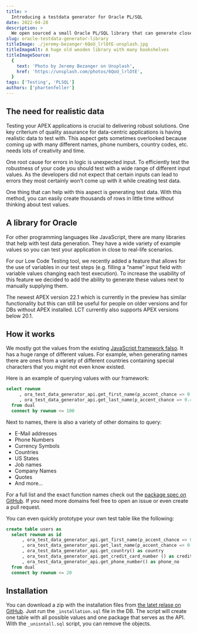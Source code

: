 ```yaml
---
title: >
  Introducing a testdata generator for Oracle PL/SQL
date: 2022-04-28
description: >
  We open sourced a small Oracle PL/SQL library that can generate close-to-life test data.
slug: oracle-testdata-generator-library
titleImage: ./jeremy-bezanger-6QoU_lrlOtE-unsplash.jpg
titleImageAlt: A huge old wooden library with many bookshelves
titleImageSource:
  {
    text: 'Photo by Jeremy Bezanger on Unsplash',
    href: 'https://unsplash.com/photos/6QoU_lrlOtE',
  }
tags: ['Testing', 'PLSQL']
authors: ['phartenfeller']
---
```


## The need for realistic data

Testing your APEX applications is crucial to delivering robust solutions. One key criterium of quality assurance for data-centric applications is having realistic data to test with. This aspect gets sometimes overlooked because coming up with many different names, phone numbers, country codes, etc. needs lots of creativity and time.

One root cause for errors in logic is unexpected input. To efficiently test the robustness of your code you should test with a wide range of different input values. As the developers did not expect that certain inputs can lead to errors they most certainly won’t come up with it while creating test data.

One thing that can help with this aspect is generating test data. With this method, you can easily create thousands of rows in little time without thinking about test values.

## A library for Oracle

For other programming languages like JavaScript, there are many libraries that help with test data generation. They have a wide variety of example values so you can test your application in close to real-life scenarios.

For our Low Code Testing tool, we recently added a feature that allows for the use of variables in our test steps (e.g. filling a “name” input field with variable values changing each test execution). To increase the usability of this feature we decided to add the ability to generate these values next to manually supplying them.

The newest APEX version 22.1 which is currently in the preview has similar functionality but this can still be useful for people on older versions and for DBs without APEX installed. LCT currently also supports APEX versions below 20.1.

## How it works

We mostly got the values from the existing [JavaScript framework falso](https://github.com/ngneat/falso). It has a huge range of different values. For example, when generating names there are ones from a variety of different countries containing special characters that you might not even know existed.

Here is an example of querying values with our framework:

```sql
select rownum
     , ora_test_data_generator_api.get_first_name(p_accent_chance => 0.4)
     , ora_test_data_generator_api.get_last_name(p_accent_chance => 0.4)
  from dual
  connect by rownum <= 100
```

Next to names, there is also a variety of other domains to query:

- E-Mail addresses
- Phone Numbers
- Currency Symbols
- Countries
- US States
- Job names
- Company Names
- Quotes
- And more…

For a full list and the exact function names check out the [package spec on GitHub](https://github.com/mt-ag/ora-test-data-generator/blob/main/src/ora_test_data_generator_api.pks). If you need more domains feel free to open an issue or even create a pull request.

You can even quickly prototype your own test table like the following:

```sql
create table users as
  select rownum as id
      , ora_test_data_generator_api.get_first_name(p_accent_chance => 0.05) as first_name
      , ora_test_data_generator_api.get_last_name(p_accent_chance => 0.05) as last_name
      , ora_test_data_generator_api.get_country() as country
      , ora_test_data_generator_api.get_credit_card_number () as credit_card_no
      , ora_test_data_generator_api.get_phone_number() as phone_no
  from dual
  connect by rownum <= 20
```

## Installation

You can download a zip with the installation files from [the latet relase on GitHub](https://github.com/mt-ag/ora-test-data-generator/releases). Just run the `_installation.sql` file in the DB. The script will create one table with all possible values and one package that serves as the API. With the `_unisntall.sql` script, you can remove the objects.
